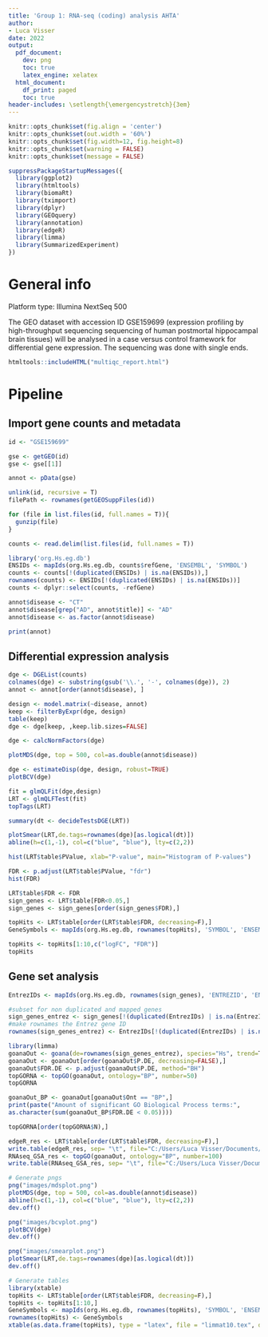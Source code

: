 ---
title: 'Group 1: RNA-seq (coding) analysis AHTA'
author: 
- Luca Visser
date: 2022
output:
  pdf_document:
    dev: png
    toc: true
    latex_engine: xelatex
  html_document:
    df_print: paged
    toc: true
header-includes: \setlength{\emergencystretch}{3em}
---

```{r global_options, include=FALSE, echo=FALSE}
knitr::opts_chunk$set(fig.align = 'center')
knitr::opts_chunk$set(out.width = '60%')
knitr::opts_chunk$set(fig.width=12, fig.height=8)
knitr::opts_chunk$set(warning = FALSE)
knitr::opts_chunk$set(message = FALSE)
```

```{r}
suppressPackageStartupMessages({
  library(ggplot2)
  library(htmltools)
  library(biomaRt)
  library(tximport)
  library(dplyr)
  library(GEOquery)
  library(annotation)
  library(edgeR)
  library(limma)
  library(SummarizedExperiment)
})
```

# General info

Platform type: Illumina NextSeq 500 

The GEO dataset with accession ID GSE159699 (expression profiling by high-throughput sequencing sequencing of human postmortal hippocampal brain tissues) will be analysed in a case versus control framework for differential gene expression. The sequencing was done with single ends.

```{r, echo=FALSE}
htmltools::includeHTML("multiqc_report.html")
```

# Pipeline

## Import gene counts and metadata

```{r}
id <- "GSE159699"

gse <- getGEO(id)
gse <- gse[[1]]

annot <- pData(gse)
```

```{r eval = FALSE}
unlink(id, recursive = T)
filePath <- rownames(getGEOSuppFiles(id))

for (file in list.files(id, full.names = T)){
  gunzip(file)
}
```

```{r}
counts <- read.delim(list.files(id, full.names = T))

library('org.Hs.eg.db')
ENSIDs <- mapIds(org.Hs.eg.db, counts$refGene, 'ENSEMBL', 'SYMBOL')
counts <- counts[!(duplicated(ENSIDs) | is.na(ENSIDs)),]
rownames(counts) <- ENSIDs[!(duplicated(ENSIDs) | is.na(ENSIDs))]
counts <- dplyr::select(counts, -refGene)
```

```{r}
annot$disease <- "CT"
annot$disease[grep("AD", annot$title)] <- "AD"
annot$disease <- as.factor(annot$disease)

print(annot)
```

## Differential expression analysis

```{r}
dge <- DGEList(counts)
colnames(dge) <- substring(gsub('\\.', '-', colnames(dge)), 2)
annot <- annot[order(annot$disease), ]

design <- model.matrix(~disease, annot)
keep <- filterByExpr(dge, design)
table(keep)
dge <- dge[keep, ,keep.lib.sizes=FALSE]

dge <- calcNormFactors(dge)
```

```{r}
plotMDS(dge, top = 500, col=as.double(annot$disease))
```
```{r}
dge <- estimateDisp(dge, design, robust=TRUE)
plotBCV(dge)
```
```{r}
fit = glmQLFit(dge,design)
LRT <- glmQLFTest(fit)
topTags(LRT)
```
```{r}
summary(dt <- decideTestsDGE(LRT))
```
```{r}
plotSmear(LRT,de.tags=rownames(dge)[as.logical(dt)])
abline(h=c(1,-1), col=c("blue", "blue"), lty=c(2,2))
```
```{r}
hist(LRT$table$PValue, xlab="P-value", main="Histogram of P-values")
```
```{r}
FDR <- p.adjust(LRT$table$PValue, "fdr")
hist(FDR)
```
```{r}
LRT$table$FDR <- FDR
sign_genes <- LRT$table[FDR<0.05,]
sign_genes <- sign_genes[order(sign_genes$FDR),]

topHits <- LRT$table[order(LRT$table$FDR, decreasing=F),]
GeneSymbols <- mapIds(org.Hs.eg.db, rownames(topHits), 'SYMBOL', 'ENSEMBL')

topHits <- topHits[1:10,c("logFC", "FDR")]
topHits
```
## Gene set analysis

```{r}
EntrezIDs <- mapIds(org.Hs.eg.db, rownames(sign_genes), 'ENTREZID', 'ENSEMBL')

#subset for non duplicated and mapped genes
sign_genes_entrez <- sign_genes[!(duplicated(EntrezIDs) | is.na(EntrezIDs)),]
#make rownames the Entrez gene ID
rownames(sign_genes_entrez) <- EntrezIDs[!(duplicated(EntrezIDs) | is.na(EntrezIDs))]
```
```{r}
library(limma)
goanaOut <- goana(de=rownames(sign_genes_entrez), species="Hs", trend=T)
goanaOut <- goanaOut[order(goanaOut$P.DE, decreasing=FALSE),]
goanaOut$FDR.DE <- p.adjust(goanaOut$P.DE, method="BH")
topGORNA <- topGO(goanaOut, ontology="BP", number=50)
topGORNA
```
```{r}
goanaOut_BP <- goanaOut[goanaOut$Ont == "BP",]
print(paste("Amount of significant GO Biological Process terms:",
as.character(sum(goanaOut_BP$FDR.DE < 0.05))))
```

```{r}
topGORNA[order(topGORNA$N),]
```
```{r}
edgeR_res <- LRT$table[order(LRT$table$FDR, decreasing=F),]
write.table(edgeR_res, sep= "\t", file="C:/Users/Luca Visser/Documents/1st master/AHTA/Practica/Project/analysis/Comparison/RNAseq_results.txt")
RNAseq_GSA_res <- topGO(goanaOut, ontology="BP", number=100)
write.table(RNAseq_GSA_res, sep= "\t", file="C:/Users/Luca Visser/Documents/1st master/AHTA/Practica/Project/analysis/Comparison/RNAseq_GSA_results.txt")
```

```{r include = FALSE}
# Generate pngs
png("images/mdsplot.png")
plotMDS(dge, top = 500, col=as.double(annot$disease))
abline(h=c(1,-1), col=c("blue", "blue"), lty=c(2,2))
dev.off()

png("images/bcvplot.png")
plotBCV(dge)
dev.off()

png("images/smearplot.png")
plotSmear(LRT,de.tags=rownames(dge)[as.logical(dt)])
dev.off()

# Generate tables
library(xtable)
topHits <- LRT$table[order(LRT$table$FDR, decreasing=F),]
topHits <- topHits[1:10,]
GeneSymbols <- mapIds(org.Hs.eg.db, rownames(topHits), 'SYMBOL', 'ENSEMBL')
rownames(topHits) <- GeneSymbols
xtable(as.data.frame(topHits), type = "latex", file = "limmat10.tex", digits = c(2, 2, 2, 2, -2, -2))
```

















